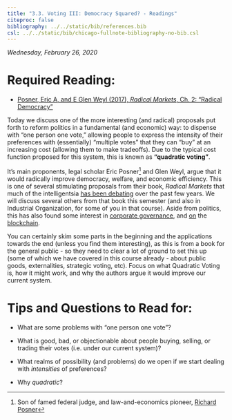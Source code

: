 ```yaml
---
title: "3.3. Voting III: Democracy Squared? - Readings"
citeproc: false
bibliography: ../../static/bib/references.bib
csl: ../../static/bib/chicago-fullnote-bibliography-no-bib.csl
---
```


*Wednesday, February 26, 2020*

# Required Reading:

- [<i class="fas fas fa-book"></i> Posner, Eric A, and E Glen Weyl (2017), *Radical Markets*, Ch. 2: "Radical Democracy"](/readings/Posner-Weyl-2017-Ch2.pdf)

Today we discuss one of the more interesting (and radical) proposals put forth to reform politics in a fundamental (and economic) way: to dispense with "one person one vote," allowing people to express the intensity of their preferences with (essentially) "multiple votes" that they can "buy" at an increasing cost (allowing them to make tradeoffs). Due to the typical cost function proposed for this system, this is known as **"quadratic voting"**. 

It's main proponents, legal scholar Eric Posner^[Son of famed federal judge, and law-and-economics pioneer, [Richard Posner](https://en.wikipedia.org/wiki/Richard_Posner)] and Glen Weyl, argue that it would radically improve democracy, welfare, and economic efficiency. This is one of several stimulating proposals from their book, *Radical Markets* that much of the intelligentsia [has been debating](https://marginalrevolution.com/marginalrevolution/2015/01/my-thoughts-on-quadratic-voting-and-politics-as-education.html) over the past few years. We will discuss several others from that book this semester (and also in Industrial Organization, for some of you in that course). Aside from politics, this has also found some interest in [corporate governance](https://corpgov.law.harvard.edu/2013/06/06/quadratic-vote-buying-square-root-voting-and-corporate-governance/), and [on](https://vitalik.ca/general/2019/12/07/quadratic.html) the [blockchain](https://medium.com/eximchain/what-makes-quadratic-voting-an-effective-democratic-voting-mechanism-d7a555de8f6b).

You can certainly skim some parts in the beginning and the applications towards the end (unless you find them interesting), as this is from a book for the general public - so they need to clear a lot of ground to set this up (some of which we have covered in this course already - about public goods, externalities, strategic voting, etc). Focus on what Quadratic Voting is, how it might work, and why the authors argue it would improve our current system.

# Tips and Questions to Read for:

- What are some problems with "one person one vote"?

- What is good, bad, or objectionable about people buying, selling, or trading their votes (i.e. under our current system)?

- What realms of possibility (and problems) do we open if we start dealing with *intensities* of preferences?

- Why *quadratic*?